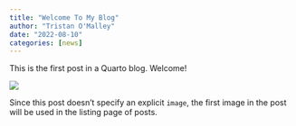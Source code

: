 ```yaml
---
title: "Welcome To My Blog"
author: "Tristan O'Malley"
date: "2022-08-10"
categories: [news]
---
```


This is the first post in a Quarto blog. Welcome!

![](thumbnail.jpg)

Since this post doesn't specify an explicit `image`, the first image in the post will be used in the listing page of posts.


